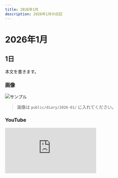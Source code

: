 ```yaml
---
title: 2026年1月
description: 2026年1月の日記
---
```


# 2026年1月

## 1日
本文を書きます。

### 画像
![サンプル](/diary/2026-01/sample.jpg)
> 画像は `public/diary/2026-01/` に入れてください。

### YouTube
<div style={{position:'relative', paddingTop:'56.25%'}}>
  <iframe
    src="https://www.youtube.com/embed/VIDEO_ID"
    title="2026年1月の動画"
    style={{position:'absolute', inset:0, width:'100%', height:'100%'}}
    frameBorder="0"
    allow="accelerometer; autoplay; clipboard-write; encrypted-media; gyroscope; picture-in-picture; web-share"
    allowFullScreen
  />
</div>
